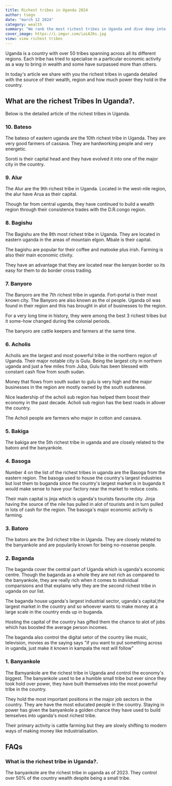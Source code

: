 ```yaml
---
title: Richest tribes in Uganda 2024
author: tsegn
date: "march 12 2024"
category: wealth
summary: "We rank the most richest tribes in Uganda and dive deep into the assets they hold and much power they withhold in uganda as a nation"
cover_image: https://i.imgur.com/iaiAJ6s.jpg
view: view richest tribes
---
```


Uganda is a country with over 50 tribes spanning across all its different regions. Each tribe has tried to specialise in a particular economic activity as a way to bring in wealth and some have surpassed more than others.

In today's article we share with you the richest tribes in uganda detailed with the source of their wealth, region and how much power they hold in the country.

## What are the richest Tribes In Uganda?.

<AdsComponent />

Below is the detailed article of the richest tribes in Uganda.

### 10. Bateso

The bateso of eastern uganda are the 10th richest tribe in Uganda. They are very good farmers of cassava. They are hardworking people and very energetic.

Soroti is their capital head and they have evolved it into one of the major city in the country.

### 9. Alur

The Alur are the 9th richest tribe in Uganda. Located in the west-nile region, the alur have Arua as their capital.

Though far from central uganda, they have continued to build a wealth region through their consistence trades with the D.R.congo region.

<AdsComponent />

### 8. Bagishu

The Bagishu are the 8th most richest tribe in Uganda. They are located in eastern uganda in the areas of mountain elgon. Mbale is their capital.

The bagishu are popular for their coffee and matooke plus irish. Farming is also their main economic ctivity.

They have an advantage that they are located near the kenyan border so its easy for them to do border cross trading.

### 7. Banyoro

The Banyoro are the 7th richest tribe in uganda. Fort-portal is their most known city. The Banyoro are also known as the ol people. Uganda oil was found in their region and this has brought in alot of businesses to the region.

For a very long time in history, they were among the best 3 richest tribes but it some-how changed during the colonial periods.

The banyoro are cattle keepers and farmers at the same time.

<AdsComponent />

### 6. Acholis

Acholis are the largest and most powerful tribe in the northern region of Uganda. Their major notable city is Gulu. Being the largest city in northern uganda and just a few miles from Juba, Gulu has been blessed with constant cash flow from south sudan.

Money that flows from south sudan to gulu is very high and the major businesses in the region are mostly owned by the south sudanese.

Nice leadership of the acholi sub region has helped them boost their economy in the past decade. Acholi sub region has the best roads in allover the country.

The Acholi people are farmers who major in cotton and cassava.

### 5. Bakiga

The bakiga are the 5th richest tribe in uganda and are closely related to the batoro and the banyankole.

### 4. Basoga

Number 4 on the list of the richest tribes in uganda are the Basoga from the eastern region. The basoga used to house the country's largest industries but lost them to buganda since the country's largest market is in buganda it would make sense to have your factory near the market to reduce costs.

Their main capital is jinja which is uganda's tourists favourite city. Jinja having the source of the nile has pulled in alot of tourists and in turn pulled in lots of cash for the region. The basoga's major economic activity is farming.

<AdsComponent />

### 3. Batoro

The batoro are the 3rd richest tribe in Uganda. They are closely related to the banyankole and are popularily known for being no-nosense people.

### 2. Baganda

The baganda cover the central part of Uganda which is uganda's economic centre. Though the baganda as a whole they are not rich as compared to the banyankole, they are really rich when it comes to individual comparisions and that explains why they are the second richest tribe in uganda on our list.

The baganda house uganda's largest industrial sector, uganda's capital,the largest market in the country and so whoever wants to make money at a large scale in the country ends up in buganda.

Hosting the capital of the country has gifted them the chance to alot of jobs which has boosted the average person incomes.

The baganda also control the digital setor of the country like music, television, movies as the saying says "if you want to put something across in uganda, just make it known in kampala the rest will follow"

### 1. Banyankole

The Bamyankole are the richest tribe in Uganda and control the economy's biggest. The banyankole used to be a humble small tribe but ever since they took hold over power, they have built themselves into the most powerful tribe in the country.

They hold the most important positions in the major job sectors in the country. They are have the most educated people in the country. Staying in power has given the banyankole a golden chance they have used to build temselves into uganda's most richest tribe.

Their primary activity is cattle farming but they are slowly shifting to modern ways of making money like industrialisation.

<AdsComponent />

## FAQs

### What is the richest tribe in Uganda?.

The banyankole are the richest tribe in uganda as of 2023. They control over 50% of the country wealth despite being a small tribe.
